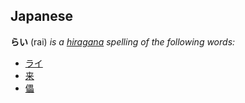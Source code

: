 ==Japanese==
'''らい''' (rai) ''is a [[hiragana]] spelling of the following words:''
* [[ライ]]
* [[来]]
* [[儡]]